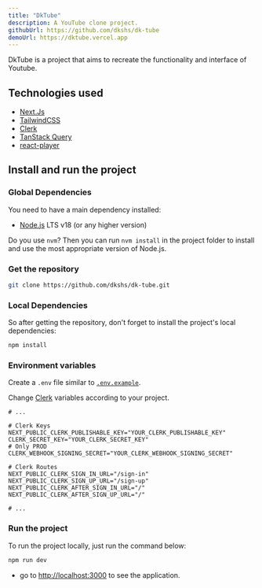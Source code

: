 ```yaml
---
title: "DkTube"
description: A YouTube clone project.
githubUrl: https://github.com/dkshs/dk-tube
demoUrl: https://dktube.vercel.app
---
```


DkTube is a project that aims to recreate the functionality and interface of Youtube.

## Technologies used

- [Next.Js](https://nextjs.org/)
- [TailwindCSS](https://tailwindcss.com/)
- [Clerk](https://clerk.com/)
- [TanStack Query](https://tanstack.com/query/v3/)
- [react-player](https://github.com/CookPete/react-player)

## Install and run the project

### Global Dependencies

You need to have a main dependency installed:

- [Node.js](https://nodejs.dev/) LTS v18 (or any higher version)

Do you use `nvm`? Then you can run `nvm install` in the project folder to install and use the most appropriate version of Node.js.

### Get the repository

```bash
git clone https://github.com/dkshs/dk-tube.git
```

### Local Dependencies

So after getting the repository, don't forget to install the project's local dependencies:

```bash
npm install
```

### Environment variables

Create a `.env` file similar to [`.env.example`](https://github.com/dkshs/dk-tube/blob/master/.env.example).

Change [Clerk](https://dashboard.clerk.com/) variables according to your project.

```env
# ...

# Clerk Keys
NEXT_PUBLIC_CLERK_PUBLISHABLE_KEY="YOUR_CLERK_PUBLISHABLE_KEY"
CLERK_SECRET_KEY="YOUR_CLERK_SECRET_KEY"
# Only PROD
CLERK_WEBHOOK_SIGNING_SECRET="YOUR_CLERK_WEBHOOK_SIGNING_SECRET"

# Clerk Routes
NEXT_PUBLIC_CLERK_SIGN_IN_URL="/sign-in"
NEXT_PUBLIC_CLERK_SIGN_UP_URL="/sign-up"
NEXT_PUBLIC_CLERK_AFTER_SIGN_IN_URL="/"
NEXT_PUBLIC_CLERK_AFTER_SIGN_UP_URL="/"

# ...
```

### Run the project

To run the project locally, just run the command below:

```bash
npm run dev
```

- go to [http://localhost:3000](http://localhost:3000) to see the application.
